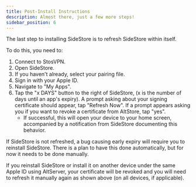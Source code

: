 ```yaml
---
title: Post-Install Instructions
description: Almost there, just a few more steps!
sidebar_position: 6
---
```

The last step to installing SideStore is to refresh SideStore within itself.

To do this, you need to:

1. Connect to StosVPN.
2. Open SideStore.
3. If you haven't already, select your pairing file.
4. Sign in with your Apple ID.
5. Navigate to "My Apps".
6. Tap the "x DAYS" button to the right of SideStore, (x is the number of days until an app's expiry). A prompt asking about your signing certificate should appear, tap "Refresh Now". If a prompt appears asking you if you want to revoke a certificate from AltStore, tap "yes".
    * If successful, this will open your device to your home screen, accompanied by a notification from SideStore documenting this behavior.

If SideStore is not refreshed, a bug causing early expiry will require you to reinstall SideStore. There is a plan to have this done automatically, but for now it needs to be done manually.

If you reinstall SideStore or install it on another device under the same Apple ID using AltServer, your certificate will be revoked and you will need to refresh it manually again as shown above (on all devices, if applicable).
